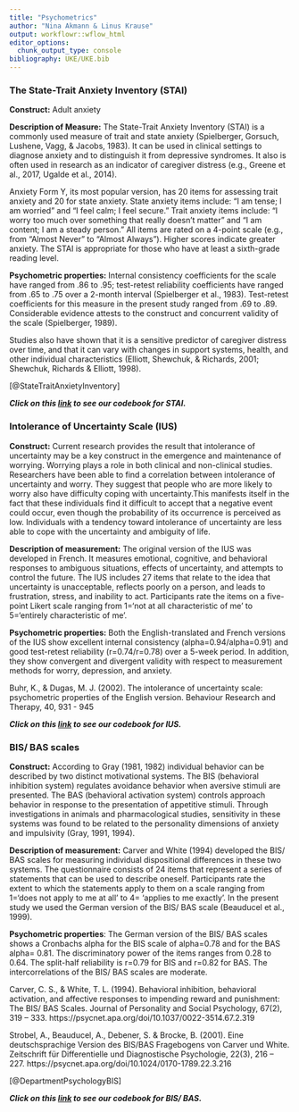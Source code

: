 ```yaml
---
title: "Psychometrics"
author: "Nina Akmann & Linus Krause"
output: workflowr::wflow_html
editor_options:
  chunk_output_type: console
bibliography: UKE/UKE.bib
---
```


### The State-Trait Anxiety Inventory (STAI)

**Construct:** Adult anxiety

**Description of Measure:** The State-Trait Anxiety Inventory (STAI) is a commonly used measure of trait and state anxiety (Spielberger, Gorsuch, Lushene, Vagg, & Jacobs, 1983). It can be used in clinical settings to diagnose anxiety and to distinguish it from depressive syndromes. It also is often used in research as an indicator of caregiver distress (e.g., Greene et al., 2017, Ugalde et al., 2014).

Anxiety Form Y, its most popular version, has 20 items for assessing trait anxiety and 20 for state anxiety. State anxiety items include: "I am tense; I am worried" and "I feel calm; I feel secure." Trait anxiety items include: "I worry too much over something that really doesn't matter" and "I am content; I am a steady person." All items are rated on a 4-point scale (e.g., from "Almost Never" to "Almost Always"). Higher scores indicate greater anxiety. The STAI is appropriate for those who have at least a sixth-grade reading level.

**Psychometric properties:** Internal consistency coefficients for the scale have ranged from .86 to .95; test-retest reliability coefficients have ranged from .65 to .75 over a 2-month interval (Spielberger et al., 1983). Test-retest coefficients for this measure in the present study ranged from .69 to .89. Considerable evidence attests to the construct and concurrent validity of the scale (Spielberger, 1989).

Studies also have shown that it is a sensitive predictor of caregiver distress over time, and that it can vary with changes in support systems, health, and other individual characteristics (Elliott, Shewchuk, & Richards, 2001; Shewchuk, Richards & Elliott, 1998).

[@StateTraitAnxietyInventory]

***Click on this [link](Codebook_STAI.html) to see our codebook for STAI.***

### Intolerance of Uncertainty Scale (IUS)

**Construct:** Current research provides the result that intolerance of uncertainty may be a key construct in the emergence and maintenance of worrying.  Worrying plays a role in both clinical and non-clinical studies. Researchers have been able to find a correlation between intolerance of uncertainty and worry. They suggest that people who are more likely to worry also have difficulty coping with uncertainty.This manifests itself in the fact that these individuals find it difficult to accept that a negative event could occur, even though the probability of its occurrence is perceived as low.  Individuals with a tendency toward intolerance of uncertainty are less able to cope with the uncertainty and ambiguity of life.

**Description of measurement:** The original version of the IUS was developed in French. It measures emotional, cognitive, and behavioral responses to ambiguous situations, effects of uncertainty, and attempts to control the future. The IUS includes 27 items that relate to the idea that uncertainty is unacceptable, reflects poorly on a person, and leads to frustration, stress, and inability to act. Participants rate the items on a five-point Likert scale ranging from 1='not at all characteristic of me' to 5='entirely characteristic of me'.

**Psychometric properties:** Both the English-translated and French versions of the IUS show excellent internal consistency (alpha=0.94/alpha=0.91) and good test-retest reliability (r=0.74/r=0.78) over a 5-week period. In addition, they show convergent and divergent validity with respect to measurement methods for worry, depression, and anxiety. 

Buhr, K., & Dugas, M. J. (2002). The intolerance of uncertainty scale: psychometric properties of the English version. Behaviour Research and Therapy, 40, 931 - 945

***Click on this [link](Codebook_IUS.html) to see our codebook for IUS.***

### BIS/ BAS scales 

**Construct:** According to Gray (1981, 1982) individual behavior can be described by two distinct motivational systems. The BIS (behavioral inhibition system) regulates avoidance behavior when aversive stimuli are presented. The BAS (behavioral activation system) controls approach behavior in response to the presentation of appetitive stimuli. Through investigations in animals and pharmacological studies, sensitivity in these systems was found to be related to the personality dimensions of anxiety and impulsivity (Gray, 1991, 1994). 

**Description of measurement:** Carver and White (1994) developed the BIS/ BAS scales for measuring individual dispositional differences in these two systems. The questionnaire consists of 24 items that represent a series of statements that can be used to describe oneself. Participants rate the extent to which the statements apply to them on a scale ranging from 1='does not apply to me at all' to 4= 'applies to me exactly'. In the present study we used the German version of the BIS/ BAS scale (Beauducel et al., 1999). 

**Psychometric properties**: The German version of the BIS/ BAS scales shows a Cronbachs alpha for the BIS scale of alpha=0.78 and for the BAS alpha= 0.81. The discriminatory power of the items ranges from 0.28 to 0.64. The split-half reliability is r=0.79 for BIS and r=0.82 for BAS. The intercorrelations of the BIS/ BAS scales are moderate.

Carver, C. S., & White, T. L. (1994). Behavioral inhibition, behavioral activation, and affective responses to impending reward and punishment: The BIS/ BAS Scales. Journal of Personality and Social Psychology, 67(2), 319 – 333. https://psycnet.apa.org/doi/10.1037/0022-3514.67.2.319 

Strobel, A., Beauducel, A., Debener, S. & Brocke, B. (2001). Eine deutschsprachige Version des BIS/BAS Fragebogens von Carver und White. Zeitschrift für Differentielle und Diagnostische Psychologie, 22(3), 216 – 227. https://psycnet.apa.org/doi/10.1024/0170-1789.22.3.216




[@DepartmentPsychologyBIS]

***Click on this [link](Codebook_BIS_BAS.html) to see our codebook for BIS/ BAS.***
